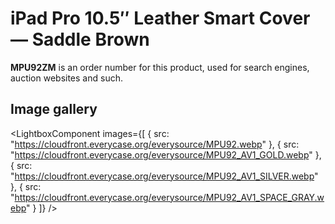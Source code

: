 
# iPad Pro 10.5″ Leather Smart Cover — Saddle Brown

<Callout type='info' emoji='👉🏻'>**MPU92ZM** is an order number for this product, used for search engines, auction websites and such.</Callout>

## Image gallery

<LightboxComponent
    images={[
      {
        src: "https://cloudfront.everycase.org/everysource/MPU92.webp"
      },
      {
        src: "https://cloudfront.everycase.org/everysource/MPU92_AV1_GOLD.webp"
      },
      {
        src: "https://cloudfront.everycase.org/everysource/MPU92_AV1_SILVER.webp"
      },
      {
        src: "https://cloudfront.everycase.org/everysource/MPU92_AV1_SPACE_GRAY.webp"
      }
    ]}
  />
